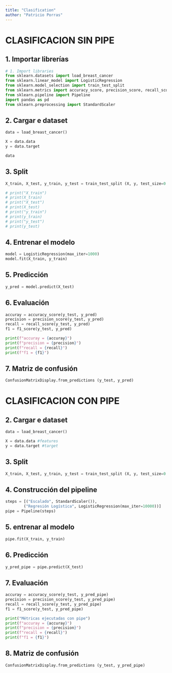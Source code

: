 ```yaml
---
title: "Clasification"
author: "Patricio Porras"
---
```


# CLASIFICACION SIN PIPE

## 1. Importar librerías
```python
# 1. Import libraries
from sklearn.datasets import load_breast_cancer
from sklearn.linear_model import LogisticRegression
from sklearn.model_selection import train_test_split
from sklearn.metrics import accuracy_score, precision_score, recall_score, f1_score, ConfusionMatrixDisplay
from sklearn.pipeline import Pipeline
import pandas as pd
from sklearn.preprocessing import StandardScaler

```

## 2. Cargar e dataset


```python
data = load_breast_cancer()

X = data.data
y = data.target

data
```

## 3. Split

```python
X_train, X_test, y_train, y_test = train_test_split (X, y, test_size=0.2, random_state=40, stratify=y)

# print("X_train")
# print(X_train)
# print("X_test")
# print(X_test)
# print("y_train")
# print(y_train)
# print("y_test")
# print(y_test)

```

## 4. Entrenar el modelo

```python
model = LogisticRegression(max_iter=1000)
model.fit(X_train, y_train)
```

## 5. Predicción


```python
y_pred = model.predict(X_test)
```

## 6. Evaluación


```python
accuray = accuracy_score(y_test, y_pred)
precision = precision_score(y_test, y_pred)
recall = recall_score(y_test, y_pred)
f1 = f1_score(y_test, y_pred)

print(f"accuray = {accuray}")
print(f"precision = {precision}")
print(f"recall = {recall}")
print(f"f1 = {f1}")
```

## 7. Matriz de confusión

```python
ConfusionMatrixDisplay.from_predictions (y_test, y_pred)
```

# CLASIFICACION CON PIPE

## 2. Cargar e dataset

```python
data = load_breast_cancer()

X = data.data #features
y = data.target #target
```

## 3. Split

```python
X_train, X_test, y_train, y_test = train_test_split (X, y, test_size=0.2, random_state=40, stratify=y)
```

## 4. Construcción del pipeline

```python
steps = [("Escalado", StandardScaler()), 
        ("Regresión Logística", LogisticRegression(max_iter=10000))]
pipe = Pipeline(steps)
```

## 5. entrenar al modelo


```python
pipe.fit(X_train, y_train)
```

## 6. Predicción


```python
y_pred_pipe = pipe.predict(X_test)
```


## 7. Evaluación

```python
accuray = accuracy_score(y_test, y_pred_pipe)
precision = precision_score(y_test, y_pred_pipe)
recall = recall_score(y_test, y_pred_pipe)
f1 = f1_score(y_test, y_pred_pipe)

print("Métricas ejecutadas con pipe")
print(f"accuray = {accuray}")
print(f"precision = {precision}")
print(f"recall = {recall}")
print(f"f1 = {f1}")
```


## 8. Matriz de confusión

```python
ConfusionMatrixDisplay.from_predictions (y_test, y_pred_pipe)
```
